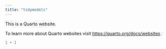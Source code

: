 ```yaml
---
title: "tidymodels"
---
```


This is a Quarto website.

To learn more about Quarto websites visit <https://quarto.org/docs/websites>.

```r
1 + 1
```
